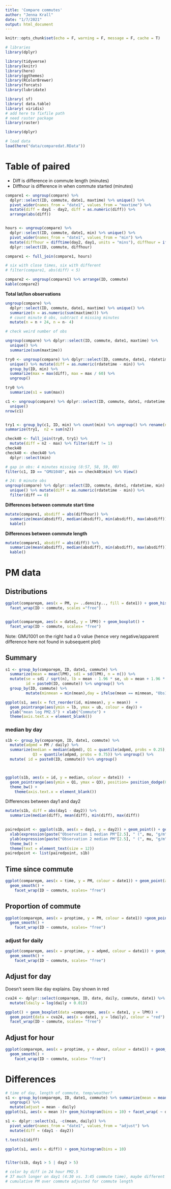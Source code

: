 ```yaml
---
title: 'Compare commutes'
author: "Jenna Krall"
date: "1/7/2021"
output: html_document
---
```







```r
knitr::opts_chunk$set(echo = F, warning = F, message = F, cache = T)
```

```r
# libraries
library(dplyr)

library(tidyverse)
library(knitr)
library(here)
library(ggthemes)
library(RColorBrewer)
library(forcats)
library(lubridate)

library( sf)
library( data.table)
library( viridis)
# add here to fixfile path
# need raster package
library(raster)

library(dplyr)

```


```r
# load data
load(here("data/comparedat.RData"))
```


# Table of paired  

- Diff is difference in commute length (minutes)
- Diffhour is difference in when commute started (minutes)
```r

compare1 <- ungroup(compare) %>%
  dplyr::select(ID, commute, date1, maxtime) %>% unique() %>%
  pivot_wider(names_from = "date1", values_from = "maxtime") %>%
  mutate(diff = day1 - day2, diff = as.numeric(diff)) %>%
  arrange(abs(diff))


hours <- ungroup(compare) %>%
  dplyr::select(ID, commute, date1, min) %>% unique() %>%
  pivot_wider(names_from = "date1", values_from = "min") %>%
  mutate(diffhour = difftime(day2, day1, units = "mins"), diffhour = ifelse(ID != "GMU1018", as.numeric(diffhour) - 24 * 60,  as.numeric(diffhour) - 24*2 * 60)) %>%
  dplyr::select(ID, commute, diffhour)

compare1 <- full_join(compare1, hours)

# six with close times, six with different
# filter(compare1, abs(diff) < 5)

compare2 <- ungroup(compare1) %>% arrange(ID, commute)
kable(compare2)


```


**Total lat/lon observations**

```r
ungroup(compare) %>%
  dplyr::select(ID, commute, date1, maxtime) %>% unique() %>%
  summarize(n = as.numeric(sum(maxtime))) %>%
  # count minute 0 obs, subtract 4 missing minutes
  mutate(n = n + 24, n = n- 4)

```



```r
# check weird number of obs

ungroup(compare) %>% dplyr::select(ID, commute, date1, maxtime) %>%
  unique() %>%
  summarize(sum(maxtime))

try0 <- ungroup(compare) %>% dplyr::select(ID, commute, date1, rdatetime, min) %>%
  unique() %>% mutate(diff = as.numeric(rdatetime - min)) %>%
  group_by(ID, min) %>%
  summarize(max = max(diff), max = max / 60) %>%
  ungroup() 

try0 %>%
  summarize(s1 = sum(max)) 

c1 <- ungroup(compare) %>% dplyr::select(ID, commute, date1, rdatetime, min) %>%
  unique()
nrow(c1)


try1 <- group_by(c1, ID, min) %>% count(min) %>% ungroup() %>% rename(n2 = n)
summarize(try1,  n2 = sum(n2))

check40 <- full_join(try0, try1) %>%
  mutate(diff = n2 - max) %>% filter(diff != 1)
check40
check40 <- check40 %>%
  dplyr::select(min)

# gap in obs: 4 minutes missing (8:57, 58, 59, 00)
filter(c1, ID == "GMU1040", min == check40$min) %>% View()

# 24: 0 minute obs
ungroup(compare) %>% dplyr::select(ID, commute, date1, rdatetime, min) %>%
  unique() %>% mutate(diff = as.numeric(rdatetime - min)) %>%
  filter(diff == 0)

```

**Differences between commute start time**

```r
mutate(compare1, absdiff = abs(diffhour)) %>%
  summarize(mean(absdiff), median(absdiff), min(absdiff), max(absdiff)) %>%
  kable()
```

**Differences between commute length**

```r
mutate(compare1, absdiff = abs(diff)) %>%
  summarize(mean(absdiff), median(absdiff), min(absdiff), max(absdiff)) %>%
  kable()

```



# PM data



## Distributions

```r

ggplot(comparepm, aes(x = PM, y= ..density.., fill = date1)) + geom_histogram(bins = 15) +
  facet_wrap(ID ~ commute, scales ="free")


ggplot(comparepm, aes(x = date1, y = lPM)) + geom_boxplot() +
  facet_wrap(ID ~ commute, scales= "free")


```

Note: GMU1001 on the right had a 0 value (hence very negative/apparent difference here not found in subsequent plot)

## Summary 


```r

s1 <- group_by(comparepm, ID, date1, commute) %>%
  summarize(mean = mean(lPM), sd1 = sd(lPM), n = n()) %>%
  mutate(se = sd1 / sqrt(n), lb = mean - 1.96 * se, ub = mean + 1.96 * se,
         id = paste0(ID, commute)) %>% ungroup() %>%
  group_by(ID, commute) %>%
         mutate(minmean = min(mean),day = ifelse(mean == minmean, "Obs1", "Obs2")) 

ggplot(s1, aes(x = fct_reorder(id, minmean), y = mean))  + 
  geom_pointrange(aes(ymin = lb, ymax = ub, colour = day)) +
  ylab("mean log PM2.5") + xlab("Commute") +
  theme(axis.text.x = element_blank())
```


### median by day

```r

s1b <- group_by(comparepm, ID, date1, commute) %>%
  mutate(adpmd = PM / daily) %>%
  summarize(median = median(adpmd), Q1 = quantile(adpmd, probs = 0.25),
            Q3 = quantile(adpmd, probs = 0.75)) %>% ungroup() %>%
  mutate( id = paste0(ID, commute)) %>% ungroup() 



ggplot(s1b, aes(x = id, y = median, colour = date1))  + 
  geom_pointrange(aes(ymin = Q1, ymax = Q3), position= position_dodge(0.4)) +
  theme_bw() +
    theme(axis.text.x = element_blank())
```

Differences between day1 and day2

```r
mutate(s1b, diff = abs(day1 - day2)) %>%
  summarize(median(diff), mean(diff), min(diff), max(diff))
  

pairedpoint <- ggplot(s1b, aes(x = day1, y = day2)) + geom_point() + geom_abline(slope = 1, intercept = 0, linetype = 2) + ylim(0, 18) + 
  xlab(expression(paste("Observation 1 median PM"[2.5], " (", mu, "g/m"^3, ")"))) + 
  ylab(expression(paste("Observation 2 median PM"[2.5], " (", mu, "g/m"^3, ")"))) + 
  theme_bw() +
  theme(text = element_text(size = 12))
pairedpoint <- list(pairedpoint, s1b)
```


## Time since commute

```r

ggplot(comparepm, aes(x = time, y = PM, colour = date1)) + geom_point(alpha = 0.2) +
  geom_smooth() +
    facet_wrap(ID ~ commute, scales= "free")

```




## Proportion of commute
```r


ggplot(comparepm, aes(x = proptime, y = PM, colour = date1)) +geom_point(alpha = 0.2) +
  geom_smooth() +
    facet_wrap(ID ~ commute, scales= "free")
```

### adjust for daily

```r
ggplot(comparepm, aes(x = proptime, y = adpmd, colour = date1)) + geom_point(alpha = 0.2) +
  geom_smooth() +
    facet_wrap(ID ~ commute, scales= "free")
```

## Adjust for day

Doesn't seem like day explains.  Day shown in red

```r

cva24 <- dplyr::select(comparepm, ID, date, daily, commute, date1) %>% unique() %>%
  mutate(ldaily = log(daily + 0.01))

ggplot() + geom_boxplot(data =comparepm, aes(x = date1, y = lPM)) +
  geom_point(data = cva24, aes(x = date1, y = ldaily), colour = "red") +
  facet_wrap(ID ~ commute, scales= "free")

```




## Adjust for hour

```r

ggplot(comparepm, aes(x = proptime, y = ahour, colour = date1)) + geom_point(alpha = 0.2) +
  geom_smooth() +
    facet_wrap(ID ~ commute, scales= "free")


```

# Differences

```r
# time of day, length of commute, temp/weather?
s1 <- group_by(comparepm, ID, date1, commute) %>% summarize(mean = mean(lPM), daily = mean(daily), ) %>%
  ungroup() %>%
  mutate(adjust = mean - daily)
ggplot(s1, aes(x = mean ))+ geom_histogram(bins = 10) + facet_wrap( ~ date1)

s1 <- dplyr::select(s1, -c(mean, daily)) %>% 
  pivot_wider(names_from = "date1", values_from = "adjust") %>%
  mutate(diff = (day1 - day2))

t.test(s1$diff)

ggplot(s1, aes(x = diff)) + geom_histogram(bins = 10)


filter(s1b, day1 > 5 | day2 > 5)

# color by diff in 24 hour PM2.5
# 37 much longer on day1 (4:30 vs. 3:45 commute time), maybe different overall commute
# cumulative PM over commute adjusted for commute length
```


